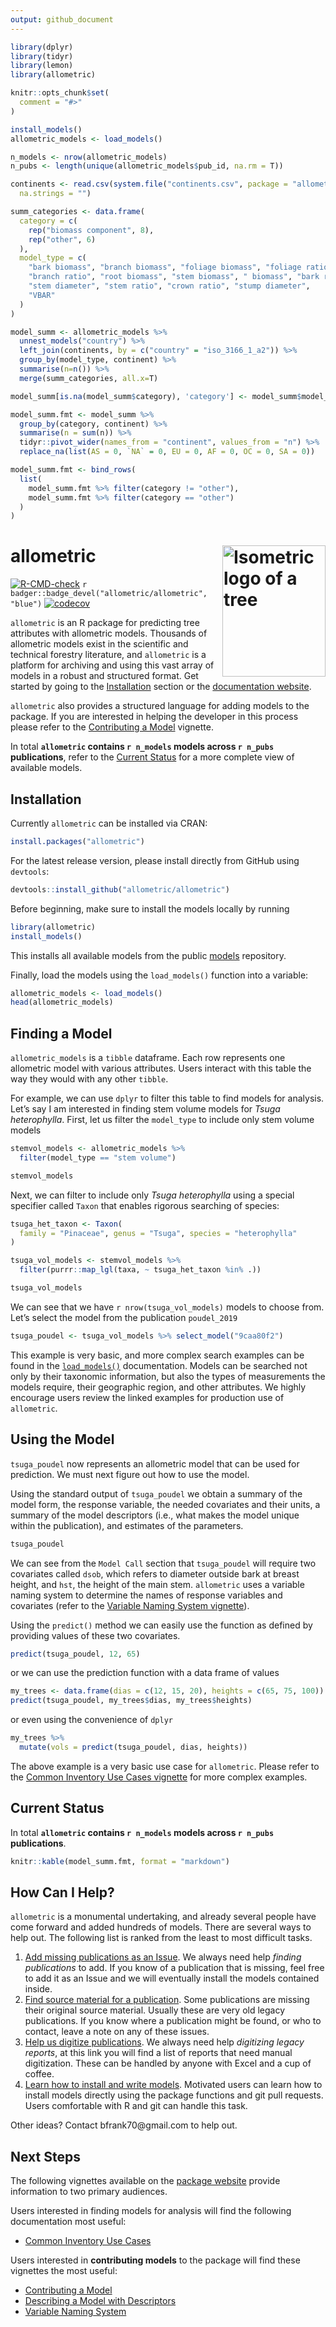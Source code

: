 ```yaml
---
output: github_document
---
```


```r
library(dplyr)
library(tidyr)
library(lemon)
library(allometric)

knitr::opts_chunk$set(
  comment = "#>"
)

install_models()
allometric_models <- load_models()

n_models <- nrow(allometric_models)
n_pubs <- length(unique(allometric_models$pub_id, na.rm = T))

continents <- read.csv(system.file("continents.csv", package = "allometric"),
  na.strings = "")

summ_categories <- data.frame(
  category = c(
    rep("biomass component", 8),
    rep("other", 6)
  ),
  model_type = c(
    "bark biomass", "branch biomass", "foliage biomass", "foliage ratio",
    "branch ratio", "root biomass", "stem biomass", " biomass", "bark ratio",
    "stem diameter", "stem ratio", "crown ratio", "stump diameter",
    "VBAR"
  )
)

model_summ <- allometric_models %>%
  unnest_models("country") %>%
  left_join(continents, by = c("country" = "iso_3166_1_a2")) %>%
  group_by(model_type, continent) %>%
  summarise(n=n()) %>%
  merge(summ_categories, all.x=T)

model_summ[is.na(model_summ$category), 'category'] <- model_summ$model_type[is.na(model_summ$category)]

model_summ.fmt <- model_summ %>%
  group_by(category, continent) %>%
  summarise(n = sum(n)) %>%
  tidyr::pivot_wider(names_from = "continent", values_from = "n") %>%
  replace_na(list(AS = 0, `NA` = 0, EU = 0, AF = 0, OC = 0, SA = 0))

model_summ.fmt <- bind_rows(
  list(
    model_summ.fmt %>% filter(category != "other"),
    model_summ.fmt %>% filter(category == "other")
  )
)

```

# allometric <picture><source media="(prefers-color-scheme: dark)" srcset="https://raw.githubusercontent.com/allometric/allometric/master/man/figures/allo2-darkmode.svg"><source media="(prefers-color-scheme: light)" srcset="https://raw.githubusercontent.com/allometric/allometric/master/man/figures/allo2.svg"><img alt="Isometric logo of a tree" height="210" width="165" align="right"></picture>

<!-- badges: start -->
[![R-CMD-check](https://github.com/allometric/allometric/actions/workflows/check-standard.yaml/badge.svg)](https://github.com/allometric/allometric/actions/workflows/check-standard.yaml)
`r badger::badge_devel("allometric/allometric", "blue")`
[![codecov](https://codecov.io/gh/allometric/allometric/branch/master/graph/badge.svg?token=3V5KUFMO2X)](https://app.codecov.io/gh/allometric/allometric)
<!-- badges: end -->

`allometric` is an R package for predicting tree attributes with allometric 
models. Thousands of allometric models exist in the scientific and technical
forestry literature, and `allometric` is a platform for archiving and using this
vast array of models in a robust and structured format. Get started by going to
the [Installation](#installation) section or the [documentation website](https://allometric.org).

`allometric` also provides a structured language for adding models to the
package. If you are interested in helping the developer in this process please
refer to the [Contributing a Model](https://allometric.org/articles/installing_a_model.html) vignette.

In total **`allometric` contains `r n_models` models across `r n_pubs` publications**,
refer to the [Current Status](#current-status) for a more complete view of
available models.

## Installation

Currently `allometric` can be installed via CRAN:

```r
install.packages("allometric")
```

For the latest release version, please install directly from GitHub using
`devtools`:

```r
devtools::install_github("allometric/allometric")
```

Before beginning, make sure to install the models locally by running

```r
library(allometric)
install_models()
```

This installs all available models from the public [models](https://github.com/allometric/models) repository.

Finally, load the models using the `load_models()` function into a variable:

```r
allometric_models <- load_models()
head(allometric_models)
```

## Finding a Model

`allometric_models` is a `tibble` dataframe. Each row represents one 
allometric model with various attributes. Users interact with this table the
way they would with any other `tibble`.

For example, we can use `dplyr` to filter this table to find models for
analysis. Let's say I am interested in finding stem volume models for
*Tsuga heterophylla*. First, let us filter the `model_type` to include only
stem volume models

```r
stemvol_models <- allometric_models %>%
  filter(model_type == "stem volume")

stemvol_models
```

Next, we can filter to include only *Tsuga heterophylla* using a special
specifier called `Taxon` that enables rigorous searching of species:

```r
tsuga_het_taxon <- Taxon(
  family = "Pinaceae", genus = "Tsuga", species = "heterophylla"
)

tsuga_vol_models <- stemvol_models %>%
  filter(purrr::map_lgl(taxa, ~ tsuga_het_taxon %in% .))

tsuga_vol_models
```

We can see that we have `r nrow(tsuga_vol_models)` models to choose from. Let's
select the model from the publication `poudel_2019`

```r
tsuga_poudel <- tsuga_vol_models %>% select_model("9caa80f2")
```

This example is very basic, and more complex search examples can be found in
the [`load_models()`](https://allometric.org/reference/load_models.html)
documentation. Models can be searched not only by their taxonomic information,
but also the types of measurements the models require, their geographic region,
and other attributes. We highly encourage users review the linked examples for
production use of `allometric`.

## Using the Model

`tsuga_poudel` now represents an allometric model that can be used for 
prediction. We must next figure out how to use the model.

Using the standard output of `tsuga_poudel` we obtain a summary of the model form,
the response variable, the needed covariates and their units, a summary of
the model descriptors (i.e., what makes the model unique within the
publication), and estimates of the parameters.

```r
tsuga_poudel
```

We can see from the `Model Call` section that `tsuga_poudel` will require
two covariates called `dsob`, which refers to diameter outside bark at
breast height, and `hst`, the height of the main stem. `allometric` uses a
variable naming system to determine the names of response variables and
covariates (refer to the [Variable Naming System vignette](https://allometric.org/articles/variable_naming_system.html)).

Using the `predict()` method we can easily use the function as defined
by providing values of these two covariates.

```r
predict(tsuga_poudel, 12, 65)
```

or we can use the prediction function with a data frame of values

```r
my_trees <- data.frame(dias = c(12, 15, 20), heights = c(65, 75, 100))
predict(tsuga_poudel, my_trees$dias, my_trees$heights)
```

or even using the convenience of `dplyr`

```r
my_trees %>%
  mutate(vols = predict(tsuga_poudel, dias, heights))
```

The above example is a very basic use case for `allometric`. Please refer to the
[Common Inventory Use Cases vignette](https://allometric.org/articles/inventory_example.html)
for more complex examples.

## Current Status

In total **`allometric` contains `r n_models` models across `r n_pubs` publications**.

```r
knitr::kable(model_summ.fmt, format = "markdown")
```

## How Can I Help?

`allometric` is a monumental undertaking, and already several people have come
forward and added hundreds of models. There are several ways to help out. The
following list is ranked from the least to most difficult tasks.

1. [Add missing publications as an Issue](https://github.com/allometric/models/issues/new?assignees=brycefrank&labels=add+publication&projects=&template=add-models-from-a-publication.md&title=%5BInsert+Author-Date+Citation%5D). 
We always need help *finding publications* to add. If you know of a publication that is missing, feel free to add it as an Issue and we will eventually install the models contained inside.
2.  [Find source material for a publication](https://github.com/allometric/models/labels/missing%20source).
Some publications are missing their original source material. Usually these are very old legacy publications. If you know where a publication might be found, or who to contact, leave a note on any of these issues.
3. [Help us digitize publications](https://github.com/allometric/models/labels/digitization%20needed). 
We always need help *digitizing legacy reports*, at this link you will find a list of reports that need manual digitization. These can be handled by anyone with Excel and a cup of coffee.
4. [Learn how to install and write models](https://allometric.org/articles/installing_a_model.html). 
Motivated users can learn how to install models directly using the package functions and git pull requests. Users comfortable with R and git can handle this task.

Other ideas? Contact bfrank70@gmail.com to help out.

## Next Steps

The following vignettes available on the [package website](https://allometric.org/index.html)
provide information to two primary audiences.

Users interested in finding models for analysis will find the following
documentation most useful:

- [Common Inventory Use Cases](https://allometric.org/articles/inventory_example.html)

Users interested in **contributing models** to the package will find these vignettes the most useful:

- [Contributing a Model](https://allometric.org/articles/installing_a_model.html)
- [Describing a Model with Descriptors](https://allometric.org/articles/descriptors.html)
- [Variable Naming System](https://allometric.org/articles/variable_naming_system.html)

